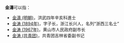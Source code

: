 '''金濤'''可以指：
* [[金濤_(明朝)|金濤 (明朝)]]，洪武四年辛亥科進士
* [[金涛_(1894年)|金涛 (1894年)]]，字子长，浙江长兴人，名列“浙西三名士”
* [[金涛_(1967年)|金涛 (1967年)]]，黄山市人民政府副市长
* [[金涛_(共青团)|金涛 (共青团)]]，共青团吉林省委副书记

{{disambiguation|cat=二字金姓人名消歧义|tao}}